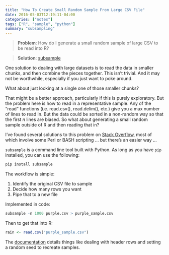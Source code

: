 ```yaml
---
title: "How To Create Small Random Sample From Large CSV File"
date: 2016-05-03T12:19:11-04:00
categories: ["notes"]
tags: ["R", "sample", "python"]
summary: "subsampling"
---
```


> __Problem__: How do I generate a small random sample of large CSV to be read into R?

> __Solution__: [subsample](https://github.com/paulgb/subsample)

One solution to dealing with large datasets is to read the data in smaller chunks, and then combine the pieces together. This isn't trivial. And it may not be worthwhile, especially if you just want to poke around.

What about just looking at a single one of those smaller chunks? 

That might be a better approach, particularly if this is purely exploratory. But the problem here is how to read in a representative sample. Any of the "read" functions (i.e. read.csv(), read.delim(), etc.) give you a max number of lines to read in. But the data could be sorted in a non-random way so that the first _n_ lines are biased. So what about generating a small random sample outside of R and then reading that in?

I've found several solutions to this problem on [Stack Overflow](http://stackoverflow.com/questions/22261082/load-a-small-random-sample-from-a-large-csv-file-into-r-data-frame), most of which involve some Perl or BASH scripting ... but there's an easier way ...

`subsample` is a command line tool built with Python. As long as you have `pip` installed, you can use the following:

```r
pip install subsample
```

The workflow is simple:

1. Identify the original CSV file to sample
2. Decide how many rows you want
3. Pipe that to a new file

Implemented in code:

```r
subsample -n 1000 purple.csv > purple_sample.csv
```

Then to get that into R:

```r
rain <- read.csv("purple_sample.csv")
```

The [documentation](https://github.com/paulgb/subsample/blob/master/README.rst) details things like dealing with header rows and setting a random seed to recreate samples.